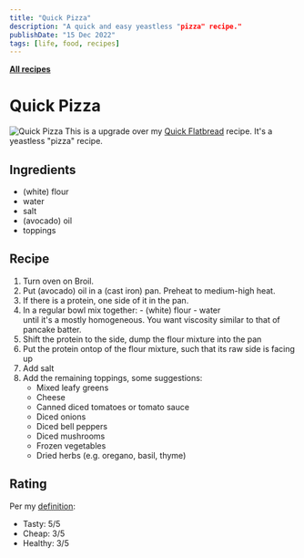 ```yaml
---
title: "Quick Pizza"
description: "A quick and easy yeastless "pizza" recipe."
publishDate: "15 Dec 2022"
tags: [life, food, recipes]
---
```


[**All recipes**](/tags/recipes/)

# Quick Pizza

![Quick Pizza](/static/images/pizza.jfif)
This is a upgrade over my [Quick Flatbread](/blog/life/flatbread/) recipe. It's a yeastless "pizza" recipe.

## Ingredients

- (white) flour
- water
- salt
- (avocado) oil
- toppings

## Recipe

1. Turn oven on Broil.
1. Put (avocado) oil in a (cast iron) pan. Preheat to medium-high heat.
1. If there is a protein, one side of it in the pan.
1. In a regular bowl mix together: - (white) flour - water\
   until it's a mostly homogeneous. You want viscosity similar to that of pancake batter.
1. Shift the protein to the side, dump the flour mixture into the pan
1. Put the protein ontop of the flour mixture, such that its raw side is facing up
1. Add salt
1. Add the remaining toppings, some suggestions:
   - Mixed leafy greens
   - Cheese
   - Canned diced tomatoes or tomato sauce
   - Diced onions
   - Diced bell peppers
   - Diced mushrooms
   - Frozen vegetables
   - Dried herbs (e.g. oregano, basil, thyme)

## Rating

Per my [definition](/blog/life/good-food):

- Tasty: 5/5
- Cheap: 3/5
- Healthy: 3/5
